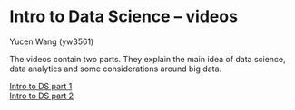 # Intro to Data Science -- videos
  
Yucen Wang (yw3561)  

The videos contain two parts. They explain the main idea of data science, data analytics and some considerations around big data.  

[Intro to DS part 1](https://drive.google.com/file/d/1Qj3bdFzc7wfitP_NlPA7DAq0rrhAXccU/view?usp=sharing)  
[Intro to DS part 2](https://drive.google.com/file/d/1vCZ8IYo_h9PUWafWjOPwq3ZszOLpRRaX/view?usp=sharing)  